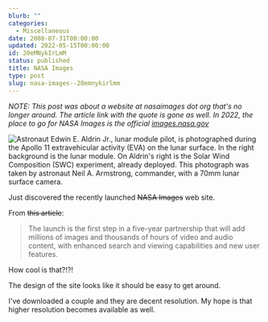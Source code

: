 ```yaml
---
blurb: ""
categories:
  - Miscellaneous
date: 2008-07-31T00:00:00
updated: 2022-05-15T00:00:00
id: 20eMNykIrLmM
status: published
title: NASA Images
type: post
slug: nasa-images--20emnykirlmm
---
```


_NOTE: This post was about a website at nasaimages dot org that's no longer around. The article link with the quote is gone as well. In 2022, the place to go for NASA Images is the official [images.nasa.gov](https://images.nasa.gov/)_


<Img src="apollo_11_on_the_moon.jpg" alt="Astronaut Edwin E. Aldrin Jr., lunar module pilot, is photographed during the Apollo 11 extravehicular activity (EVA) on the lunar surface. In the right background is the lunar module. On Aldrin's right is the Solar Wind Composition (SWC) experiment, already deployed. This photograph was taken by astronaut Neil A. Armstrong, commander, with a 70mm lunar surface camera." />


Just discovered the recently launched <strike>NASA Images</strike> web site. 

From <strike>this article</strike>:

> The launch is the first step in a five-year partnership that will add millions of images and thousands of hours of video and audio content, with enhanced search and viewing capabilities and new user features.

How cool is that?!?! 

The design of the site looks like it should be easy to get around. 

I've downloaded a couple and they are decent resolution. My hope is that higher resolution becomes available as
well.

